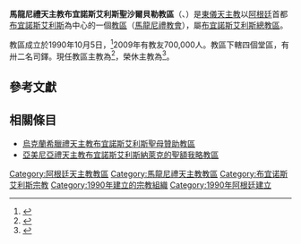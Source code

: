 {{primary sources|time=2019-11-23T05:49:20+00:00}}
{{Infobox Roman Catholic diocese
|jurisdiction     = 教區
|name             = 馬龍尼禮天主教布宜諾斯艾利斯聖沙爾貝勒
|latin= Eparchia Sarbelii Bonaërensis Maronitarum
|border = catholic
|image =
|caption =
|location = [[阿根廷|阿根廷]]
|territory =
|population = 700,000
|rite = [[西敘利亞禮|西敘利亞禮]]（[[馬龍尼禮|馬龍尼禮]]）
|patron =
|province = [[天主教布宜諾斯艾利斯總教區|布宜諾斯艾利斯]]
|established = 1990年
|cathedral = [[聖馬龍主教座堂_(布宜諾斯艾利斯)|聖馬龍主教座堂]]
|co-cathedral =
|leadership = 主教
|website = http://www.misionlibanesa.com.ar/
|pope = {{incumbent pope}}
|ordinary = {{link-en|赫比卜·沙米埃|Habib Chamieh|若望·赫比卜·沙米埃}}
|coadjutor bishop =
|auxiliary =
|emeritus = {{link-en|沙爾貝勒·喬治·邁爾希|Charbel Georges Merhi}}
}}

'''馬龍尼禮天主教布宜諾斯艾利斯聖沙爾貝勒教區'''（{{lang-la|Eparchia Sancti Sarbelii Bonaërensis Maronitarum}}、{{lang-es|Eparquía San Charbel en Buenos Aires de los maronitas}}）是[[東儀天主教|東儀天主教]]以[[阿根廷|阿根廷]]首都[[布宜諾斯艾利斯|布宜諾斯艾利斯]]為中心的一個[[教區|教區]]（[[馬龍尼禮教會|馬龍尼禮教會]]），屬[[天主教布宜諾斯艾利斯總教區|布宜諾斯艾利斯總教區]]。

教區成立於1990年10月5日，<ref>{{Cite web |url=http://www.misionlibanesa.com.ar/obispado-argentina2.htm |title=Obispado Maronita en la Argentina  |access-date=2013-04-11 |archive-date=2021-04-26 |archive-url=https://web.archive.org/web/20210426043827/http://www.misionlibanesa.com.ar/obispado-argentina2.htm |dead-url=no }}</ref>2009年有教友700,000人。教區下轄四個堂區，有卅二名司鐸。現任教區主教為{{link-en|赫比卜·沙米埃|Habib Chamieh|若望·赫比卜·沙米埃}}<ref>{{cite press release |title=Rinunce e nomine, 22.11.2019 |url=https://press.vatican.va/content/salastampa/it/bollettino/pubblico/2019/11/22/0912/01905.html |publisher=Sala Stampa della Santa Sede |accessdate=2019-11-23 |archiveurl=https://web.archive.org/web/20191123051641/https://press.vatican.va/content/salastampa/it/bollettino/pubblico/2019/11/22/0912/01905.html |archivedate=2019-11-23 |language=it |date=2019-11-22}}</ref>，榮休主教為{{link-en|沙爾貝勒·喬治·邁爾希|Charbel Georges Merhi}}<ref>{{cite press release |title=RINUNCE E NOMINE, 17.04.2013 |url=https://press.vatican.va/content/salastampa/it/bollettino/pubblico/2013/04/17/0233/00528.html |publisher=Sala Stampa della Santa Sede |accessdate=2019-11-23 |archiveurl=https://web.archive.org/web/20191123053812/https://press.vatican.va/content/salastampa/it/bollettino/pubblico/2013/04/17/0233/00528.html |archivedate=2019-11-23 |language=it |date=2013-04-17}}</ref>。

==參考文獻==
{{reflist}}

==相關條目==
*[[烏克蘭希臘禮天主教布宜諾斯艾利斯聖母贊助教區|烏克蘭希臘禮天主教布宜諾斯艾利斯聖母贊助教區]]
*[[亞美尼亞禮天主教布宜諾斯艾利斯納萊克的聖額我略教區|亞美尼亞禮天主教布宜諾斯艾利斯納萊克的聖額我略教區]]

{{馬龍尼禮教會教區}}
{{阿根廷天主教教區}}

{{DEFAULTSORT:Buenos}}
[[Category:阿根廷天主教教區|Category:阿根廷天主教教區]]
[[Category:馬龍尼禮天主教教區|Category:馬龍尼禮天主教教區]]
[[Category:布宜诺斯艾利斯宗教|Category:布宜诺斯艾利斯宗教]]
[[Category:1990年建立的宗教組織|Category:1990年建立的宗教組織]]
[[Category:1990年阿根廷建立|Category:1990年阿根廷建立]]